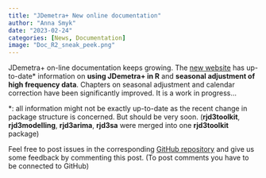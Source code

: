 ```yaml
---
title: "JDemetra+ New online documentation"
author: "Anna Smyk"
date: "2023-02-24"
categories: [News, Documentation]
image: "Doc_R2_sneak_peek.png"
---
```


JDemetra+ on-line documentation keeps growing. The [new website](https://jdemetra-new-documentation.netlify.app/) has up-to-date\* information on **using JDemetra+ in R** and **seasonal adjustment of high frequency data**. Chapters on seasonal adjustment and calendar correction have been significantly improved. It is a work in progress...

\*: all information might not be exactly up-to-date as the recent change in package structure is concerned. But should be very soon. (**rjd3toolkit**, **rjd3modelling**, **rjd3arima**, **rjd3sa** were merged into one **rjd3toolkit** package)

Feel free to post issues in the corresponding [GitHub repository](https://github.com/annasmyk/JD_Quarto_Book) and give us some feedback by commenting this post. (To post comments you have to be connected to GitHub)
